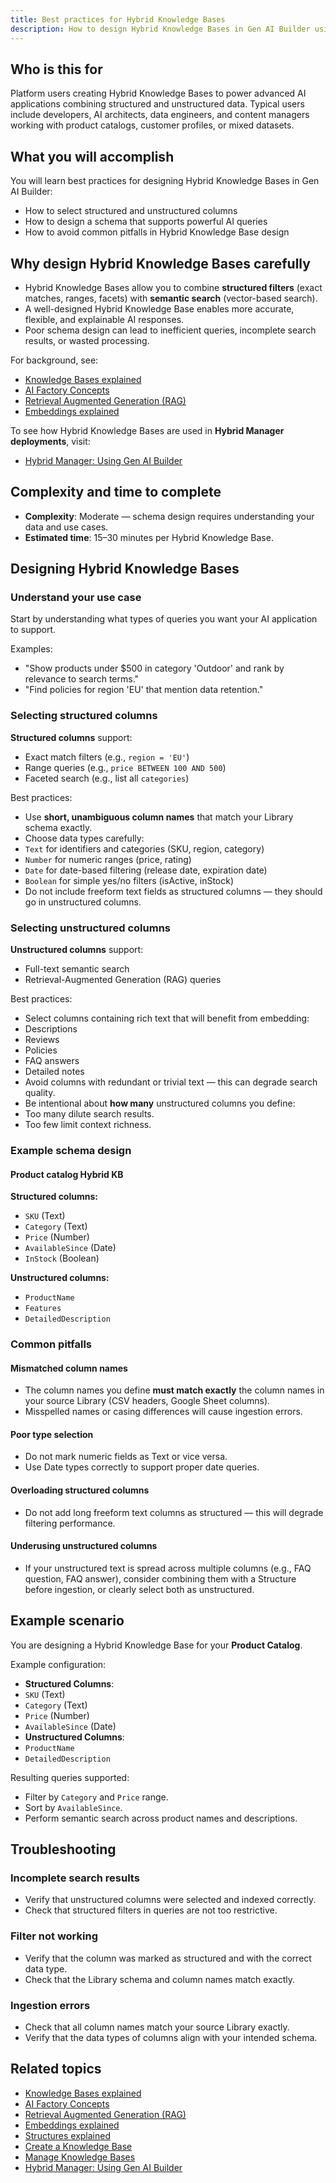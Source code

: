 ```yaml
---
title: Best practices for Hybrid Knowledge Bases
description: How to design Hybrid Knowledge Bases in Gen AI Builder using structured and unstructured columns effectively.
---
```


## Who is this for

Platform users creating Hybrid Knowledge Bases to power advanced AI applications combining structured and unstructured data.
Typical users include developers, AI architects, data engineers, and content managers working with product catalogs, customer profiles, or mixed datasets.

## What you will accomplish

You will learn best practices for designing Hybrid Knowledge Bases in Gen AI Builder:

- How to select structured and unstructured columns
- How to design a schema that supports powerful AI queries
- How to avoid common pitfalls in Hybrid Knowledge Base design

## Why design Hybrid Knowledge Bases carefully

- Hybrid Knowledge Bases allow you to combine **structured filters** (exact matches, ranges, facets) with **semantic search** (vector-based search).
- A well-designed Hybrid Knowledge Base enables more accurate, flexible, and explainable AI responses.
- Poor schema design can lead to inefficient queries, incomplete search results, or wasted processing.

For background, see:

- [Knowledge Bases explained](../../../learn/explained/knowledge-bases)
- [AI Factory Concepts](../../../learn/explained/ai-factory-concepts)
- [Retrieval Augmented Generation (RAG)](../../../learn/explained/rag)
- [Embeddings explained](../../../learn/explained/embeddings)

To see how Hybrid Knowledge Bases are used in **Hybrid Manager deployments**, visit:

- [Hybrid Manager: Using Gen AI Builder](../../../../../hybrid-manager/ai-factory/gen-ai/builder)

## Complexity and time to complete

- **Complexity**: Moderate — schema design requires understanding your data and use cases.
- **Estimated time**: 15–30 minutes per Hybrid Knowledge Base.

## Designing Hybrid Knowledge Bases

### Understand your use case

Start by understanding what types of queries you want your AI application to support.

Examples:

- "Show products under $500 in category 'Outdoor' and rank by relevance to search terms."
- "Find policies for region 'EU' that mention data retention."

### Selecting structured columns

**Structured columns** support:

- Exact match filters (e.g., `region = 'EU'`)
- Range queries (e.g., `price BETWEEN 100 AND 500`)
- Faceted search (e.g., list all `categories`)

Best practices:

- Use **short, unambiguous column names** that match your Library schema exactly.
- Choose data types carefully:
- `Text` for identifiers and categories (SKU, region, category)
- `Number` for numeric ranges (price, rating)
- `Date` for date-based filtering (release date, expiration date)
- `Boolean` for simple yes/no filters (isActive, inStock)
- Do not include freeform text fields as structured columns — they should go in unstructured columns.

### Selecting unstructured columns

**Unstructured columns** support:

- Full-text semantic search
- Retrieval-Augmented Generation (RAG) queries

Best practices:

- Select columns containing rich text that will benefit from embedding:
- Descriptions
- Reviews
- Policies
- FAQ answers
- Detailed notes
- Avoid columns with redundant or trivial text — this can degrade search quality.
- Be intentional about **how many** unstructured columns you define:
- Too many dilute search results.
- Too few limit context richness.

### Example schema design

#### Product catalog Hybrid KB

**Structured columns:**

- `SKU` (Text)
- `Category` (Text)
- `Price` (Number)
- `AvailableSince` (Date)
- `InStock` (Boolean)

**Unstructured columns:**

- `ProductName`
- `Features`
- `DetailedDescription`

### Common pitfalls

#### Mismatched column names

- The column names you define **must match exactly** the column names in your source Library (CSV headers, Google Sheet columns).
- Misspelled names or casing differences will cause ingestion errors.

#### Poor type selection

- Do not mark numeric fields as Text or vice versa.
- Use Date types correctly to support proper date queries.

#### Overloading structured columns

- Do not add long freeform text columns as structured — this will degrade filtering performance.

#### Underusing unstructured columns

- If your unstructured text is spread across multiple columns (e.g., FAQ question, FAQ answer), consider combining them with a Structure before ingestion, or clearly select both as unstructured.

## Example scenario

You are designing a Hybrid Knowledge Base for your **Product Catalog**.

Example configuration:

- **Structured Columns**:
- `SKU` (Text)
- `Category` (Text)
- `Price` (Number)
- `AvailableSince` (Date)
- **Unstructured Columns**:
- `ProductName`
- `DetailedDescription`

Resulting queries supported:

- Filter by `Category` and `Price` range.
- Sort by `AvailableSince`.
- Perform semantic search across product names and descriptions.

## Troubleshooting

### Incomplete search results

- Verify that unstructured columns were selected and indexed correctly.
- Check that structured filters in queries are not too restrictive.

### Filter not working

- Verify that the column was marked as structured and with the correct data type.
- Check that the Library schema and column names match exactly.

### Ingestion errors

- Check that all column names match your source Library exactly.
- Verify that the data types of columns align with your intended schema.

## Related topics

- [Knowledge Bases explained](../../../learn/explained/knowledge-bases)
- [AI Factory Concepts](../../../learn/explained/ai-factory-concepts)
- [Retrieval Augmented Generation (RAG)](../../../learn/explained/rag)
- [Embeddings explained](../../../learn/explained/embeddings)
- [Structures explained](../../../learn/explained/structures)
- [Create a Knowledge Base](create-knowledge-base)
- [Manage Knowledge Bases](manage-knowledge-base)
- [Hybrid Manager: Using Gen AI Builder](../../../../../hybrid-manager/ai-factory/gen-ai/builder)
